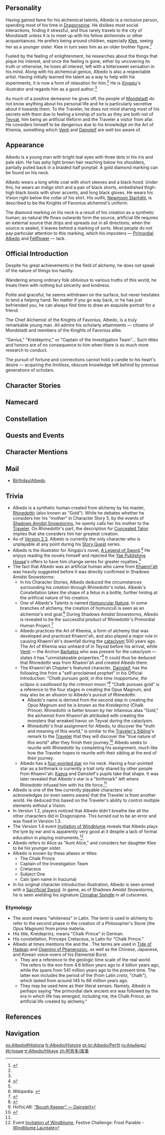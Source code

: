 {{CharacterTabs}}
{{Quote|Albedo &mdash; an alchemist based in Mondstadt, in the service of the Knights of Favonius.<br />"Genius," "Kreideprinz," or "Captain of the Investigation Team"... Such titles and honors are of no consequence to him when there is so much more research to conduct.<br />The pursuit of fortune and connections cannot hold a candle to his heart's desire &mdash; acquiring the limitless, obscure knowledge left behind by previous generations of scholars.|Description from the Official Website<ref name="website">Genshin Impact Official Website: [https://genshin.hoyoverse.com/en/character/mondstadt?char=15 Albedo]</ref>}}

==Personality==
{{Quote|A genius known as the Kreideprinz, he is the Chief Alchemist and Captain of the Investigation Team of the Knights of Favonius.|In-game character attributes and profile page text}}
Having gained fame for his alchemical talents, Albedo is a reclusive person, spending most of his time in [[Dragonspine]]. He dislikes most social interactions, finding it stressful, and thus rarely travels to the city of Mondstadt unless it is to meet up with his fellow alchemists or other acquaintances. He prefers being around children, especially [[Klee]], seeing her as a younger sister. Klee in turn sees him as an older brother figure.<ref>{{Ref/VO|Klee|About Albedo}}</ref>

Fueled by the feeling of enlightenment, he researches about the things that pique his interest, and once the feeling is gone, either by uncovering its truth or otherwise, he loses all interest, left with a bittersweet sensation in his mind. Along with his alchemical genius, Albedo is also a respectable artist. Having initially learned the talent as a way to help with his experiments, it is now a form of relaxation for him.<ref name="website" /> He is [[Xingqiu]]'s illustrator and regards him as a good author.<ref name="ref/VO|Albedo|About Xingqiu">{{Ref/VO|Albedo|About Xingqiu}}</ref>

As much of a positive demeanor he gives off, the people of [[Mondstadt]] do not know anything about his personal life and he is particularly secretive about it towards them. To the Traveler, he does not mind sharing most of his secrets with them due to feeling a kinship of sorts as they are both not of [[Teyvat]], him being an artificial lifeform and the Traveler a visitor from afar. He considers himself to be dangerous due to his knowledge on the Art of Khemia, something which [[Venti]] and [[Dainsleif]] are well too aware of.

==Appearance==
<!-- Keep appearance section short and concise. Limit to 3 paragraphs with 3-4 sentences each. -->
Albedo is a young man with bright teal eyes with three dots in his iris and pale skin. He has ashy light brown hair reaching below his shoulders, partially pulled back in a braided half ponytail. A gold diamond marking can be found on his neck.

Albedo wears a long white coat with short sleeves and a black hood. Under this, he wears an indigo shirt and a pair of black shorts, embellished thigh-high black boots with silver accents, and long black gloves. He wears his Vision right below the collar of his shirt. His outfit, [[Newmoon Starlight]], is described to be the Knights of Favonius alchemist's uniform.

The diamond marking on his neck is a result of his creation as a synthetic human; as natural life flows outwards form the source, artificial life requires an external source that drips and spreads out in all directions; when the source is sealed, it leaves behind a marking of sorts. Most people do not pay particular attention to this marking, which his imposters &mdash; [[Primordial Albedo]] and [[Fellflower]] &mdash; lack.

==Official Introduction==
{{Official Introduction
|title     = The purest dust that gives birth to human life.
|link      = https://www.hoyolab.com/article/107049
|character = Albedo
}}
{{Quote|Albedo is so smart and gentle. He's super nice to me too! He always plays with the weirdest things, so I love following him around~!|Klee}}
Despite his great achievements in the field of alchemy, he does not speak of the nature of things too hastily.

Wandering among ordinary folk oblivious to various truths of this world, he treats them with nothing but sincerity and kindness.

Polite and graceful, he seems withdrawn on the surface, but never hesitates to lend a helping hand. No matter if you go way back, or he has just befriended you, he can always find time to draw an exquisite portrait for a friend.

The Chief Alchemist of the Knights of Favonius, Albedo, is a truly remarkable young man. All admire his scholarly attainments &mdash; citizens of Mondstadt and members of the Knights of Favonius alike.

"Genius," "Kreideprinz," or "Captain of the Investigation Team"... Such titles and honors are of no consequence to him when there is so much more research to conduct.

The pursuit of fortune and connections cannot hold a candle to his heart's desire &mdash; acquiring the limitless, obscure knowledge left behind by previous generations of scholars.

==Character Stories==
{{Character Story
|title1        = Character Details
|text1         = <p>Alchemy is an ancient art, and many of its secrets have been lost to history. The few commonly known alchemy techniques of today are but enough to put some broken odds and ends together, saving you the money you would have otherwise spent on glue.</p><p>"Nay, alchemy is not so ignoble an art!" Or so most alchemists would protest.</p><p>But as far as the average citizen of [[Mondstadt]] was concerned, that was alchemy.</p><p>At least until the day Albedo suddenly appeared and decided to stay in Mondstadt.</p><p>This young man displayed the true prowess of alchemy to all, bringing with him a massive corpus of wisdom that even the [[Sumeru Akademiya]] did not possess. "The universe is heaven reversed, and the earth is a dream lost to time. This is dust, the most basic form of complex life."</p><p>As if to provide evidence for this claim, Albedo lifted the burnt ash of the flower that once grew atop a Dendro Slime's head.</p><p>Seconds later, a [[Cecilia]] sprouted forth from the ash in his hand.</p><p>"And this... is new birth."</p>
|mention1      = 

|title2        = Character Story 1
|friendship2   = 2
|text2         = <p>Albedo has a very important job within the [[Knights of Favonius]] but does not often appear in public.</p><p>Still, he does not have the strange and eccentric temper that people tend to assume of academics. In fact, he is earnest in all his dealings.</p><p>He is, however, of the persuasion that it requires more energy to maintain relationships established on excessive enthusiasm.</p><p>As a result, Albedo's equivalent of friendship involves maintaining an appropriate degree of distance.</p><p>Whether shutting himself away to work or traveling and gathering materials, no one in Mondstadt knows how to find him.</p><p>Albedo's tendency to avoid social interactions does not make him a cold-hearted person.</p><p>He is sincere and contented when instructing his assistants, [[Timaeus]] and [[Sucrose]].</p><p>He finds pleasure in giving his sketches to the citizens of Mondstadt.</p><p>Yet he cannot help but feel sincere disappointment that [[Lisa]], for all her great talents, has chosen to remain a mere Librarian.</p>
|mention2      = Timaeus,Sucrose,Lisa

|title3        = Character Story 2
|friendship3   = 3
|text3         = <p>"Albedo only got into Mondstadt because of his master's recommendation letter."</p><p>On some level, this statement is true. Nevertheless, Mondstadt's gates are ever open to all, and a recommendation letter is not strictly necessary.</p><p>Indeed, it could be argued that Albedo's life would have been far more comfortable without the letter.</p><p>This is because the recipient of the letter was the famed travel writer [[Alice]], an old friend of Albedo's master, [[Rhinedottir]].</p><p>After receiving the letter, Alice considered its requests.</p><p>"So Rhine said that you'll need a laboratory... And not one of a size that a civilian could build, either. Hmm... I know!"</p><p>And just like that, she threw him into the Knights of Favonius.</p><p>The work of the Knights is actually quite easy for Albedo &mdash; requiring only five percent of his energy.</p><p>Albedo had imagined that the rest of his energy could be spent on experiments, with the Knights' full range of apparatus at his disposal.</p><p>And yet...</p><p>Alice had a daughter, named [[Klee]].</p><p>Yes, "that" Klee.</p><p>"We'll be a family from now on, treat her like a real younger sister!"</p><p>From that day forth, remedying Klee's disasters would come to take up most of Albedo's remaining energy...</p>
|mention3      = Alice,Rhinedottir,Klee

|title4        = Character Story 3
|friendship4   = 4
|text4         = <p>Albedo has no memory of any blood relations. From birth, he was already adventuring deep within domains with his master.</p><p>Of course, Miss Alice, the Knights of Favonius, and that traveler who had a sense of the stellar depths about them... They are all important. And yet his master is unquestionably the most special to him.</p><p>For Albedo, she is his only kin.</p><p>She was a cold and strict woman who raised him and taught him the secrets of alchemy.</p><p>"The universe is the dark essence of the true starry sky, and the earth is the accumulated memories of time and lives.</p><p>The chalk: that is you. The earth is where alchemy gets its name, and is the basis of all life. And this..."</p><p>She demonstrated her technique before him as a huge life form burst from its culture tank in a shower of shattered fragments.</p><p>"...This is new birth."</p>
|mention4      = Alice,Rhinedottir

|title5        = Character Story 4
|friendship5   = 5
|text5         = <p>Albedo once led a simple and content existence.</p><p>There was no need for him to contemplate anything. Life was uneventful, its meaning consisted of nothing more than accompanying his teacher, doing what she asked of him, and meeting her expectations.</p><p>But one day, deep in the heart of a dungeon, master and apprentice discovered an artifact known as [[Heart of Naberius|The Heart of Naberius]].</p><p>And with that, his master disappeared, leaving naught but a note, a recommendation letter, and a classical text behind.</p><p>Upon the note was written: "Albedo, go to Mondstadt. Find my old friend, Alice, and give her the recommendation letter. Then, complete your final assignment."</p><p>The classical text was one of the last extant manuscripts of the Opus Magnum from his master's collection.</p><p>If one were to push the definition a little, she had left him another gift &mdash; the title of Kreideprinz, and with it, a written acknowledgment that she had nothing further to teach him.</p><p>In the past, Albedo's assignments had always been very difficult.</p><p>He had always believed wholeheartedly that his master would make good on her threat to leave him, should he fail.</p><p>But this assignment she had left to him was far too hard, far beyond the limit of his abilities.</p><p>Did this mean, then, that he was fated to never complete it, and thus never see his master again?</p><p>"Your final assignment: show me the truth and the meaning of this world."</p>
|mention5      = Rhinedottir,Alice

|title6        = Character Story 5
|friendship6   = 6
|text6         = <p>The alchemy that Albedo commands is wholly different from any of the arts practiced in the Seven Nations of [[Teyvat]].</p><p>Its lineage can be traced back to the nation of [[Khaenri'ah]].</p><p>Khaenri'ah was an underground realm, with precious few natural fauna. As such, its alchemy focused more heavily on the creation of life.</p><p>This art of creation was known as "[[Art of Khemia|The Art of Khemia]]."</p><p>Albedo had learned of this in his youth from reading his master's notes.</p><p> The next stage after "soil" is "chalk," which was also something his master had mentioned.</p><p>"Chalk is the spotless soil, and was used to make primordial man."</p><p>Now, Albedo understands alchemy in far greater depth than he did in the beginning, and his knowledge on the subject is far more comprehensive.</p><p>"From soil was birthed chalk."</p><p>The profundity of this statement is well understood by Albedo now.</p><p>Such ineffable secrets are bound up with his fond memories of his master.</p><p>She was not his birth mother, but there is no doubt that his life stems from her.</p><p>"I hope this isn't just wishful thinking, but... when parents speak to their children about 'the meaning of this world'... surely they just mean the pursuit of a happy life?"</p><p>From time to time, Albedo finds himself musing on this sentiment.</p>
|mention6      = Rhinedottir

|title7        = Albedo's Artwork
|friendship7   = 4
|text7         = <p>Albedo's interest in drawing and painting began back in the days of traveling with his master.</p><p>At first, he would simply illustrate his notes with basic sketches. But he soon noticed that the process of rendering things in great detail helped him to intimately understand their physical makeup, which was of great utility to his alchemical studies.</p><p>Additionally, it also allowed him to enter into a pleasant state of clarity, in which he needed only to focus on observation and creating his artwork, and nothing else.</p><p>Eventually, Albedo became a master artist without ever having received formal tuition.</p><p>When strolling through Mondstadt, he enjoys sketching and painting all manner of living things, but particularly people in moments of joy.</p><p>Sometimes, he even gifts his artwork to his unsuspecting models, believing that when a work of art captures a transient moment of enjoyment, it is something worth treasuring.</p><p>Albedo continued to refine his skills in this manner, going from strength to strength &mdash; until one day, when he was taken aback by illustrations from Inazuma.</p><p>How was it that drawings of such generality could possess such narrative power?</p><p>Amazed, he decided to give it a go himself.</p><p>...Eventually, after collaborating with a certain novelist by the name of [[Xingqiu]], "[[A Legend of Sword]]" was printed and published.</p><p>Unfortunately, it received lukewarm reviews, being lambasted as "a dictionary with divine illustrations."</p>
|mention7      = Xingqiu

|title8        = Vision
|friendship8   = 6
|text8         = <p>Gaining a Vision came as no great surprise to Albedo.</p><p>When he received it, he gave it a single glance before continuing to engross himself in his work.</p><p>He barely felt any wave of emotion at all, as if this was something to be taken for granted.</p><p>As far as he is concerned, his Vision is merely a tool with which he can more conveniently conduct his research.</p><p>What truly sparks joy within him is turning the unknown into the known.</p><p>One day, he will understand all there is to know about this world &mdash; and Visions are no exception.</p>
|mention8      = 
}}

==Namecard==
{{Namecard|Albedo: Sun Blossom}}

==Constellation==
{{Constellation Lore|Princeps Cretaceus}}

==Quests and Events==
{{Quest Appearances}}

==Character Mentions==
{{Character Mentions}}

==Mail==
*[[Birthday/Albedo]]

==Trivia==
*Albedo is a synthetic human created from alchemy by his master, [[Rhinedottir]] (also known as "Gold"). While he debates whether he considers her his "mother" in Character Story 5, by the events of [[Shadows Amidst Snowstorms]], he openly calls her his mother to the [[Traveler]]. On Rhinedottir's part, the description for [[Concealed Talon]] implies that she considers him her greatest creation.
*As of [[Version 2.3]], Albedo is currently the only character who is unplayable at any point during his [[Story Quests|Story Quest]] series.<!--events do not count-->
*Albedo is the illustrator for Xingqiu's novel, [[A Legend of Sword]].<ref>{{Ref/VO|Xingqiu|About Albedo}}</ref> He enjoys reading the novels himself and rejected the [[Yae Publishing House]]'s offers to have him change series for greater royalties.<ref name="ref/VO|Albedo|About Xingqiu"/>
*The fact that Albedo was an artificial human who came from [[Khaenri'ah]] was heavily suggested before it was directly confirmed in Shadows Amidst Snowstorms:
**In his Character Stories, Albedo deduced the circumstances surrounding his creation through Rhinedottir's notes. Albedo's Constellation takes the shape of a fetus in a bottle, further hinting at the artificial nature of his creation.
**One of Albedo's Talents is named [[Homuncular Nature]]. In some branches of alchemy, the creation of homunculi is seen as an alchemist's end goal.<ref>Wikipedia: {{w|Homunculus#Alchemy|Homunculus § Alchemy}}</ref> During Shadows Amidst Snowstorms, Albedo is revealed to be the successful product of Rhinedottir's Primordial Human Project.<ref name="SAS2">{{Ref/Quest|The Shadows Deepen}}</ref>
**Albedo practices the Art of Khemia, a form of alchemy that was developed and practiced Khaenri'ah, and also played a major role in causing Khaenri'ah's downfall during the [[cataclysm]] 500 years ago. The Art of Khemia was unheard of in Teyvat before his arrival, while [[Venti]] &mdash; the Archon [[Barbatos]] who was present for the cataclysm &mdash; states it has "unmistakeable properties."<ref>{{Ref/VO|Venti|About Albedo}}</ref> It could thus be deduced that Rhinedottir was from Khaenri'ah and created Albedo there.
**The Khaenri'ah Chapter's featured character, [[Dainsleif]], has the following line from a "self-proclaimed prophet" in his Official Introduction: ''"Chalk pursues gold, in this time inopportune, the eclipse is swallowed by the crimson moon."''<ref>HoYoLAB: [https://www.hoyolab.com/article/18296 "Bough Keeper" &mdash; Dainsleif]</ref> "Chalk pursues gold" is a reference to the four stages in creating the Opus Magnum, and may also be an allusion to Albedo's pursuit of Rhinedottir.
***Albedo's name is derived from the second step in creating the Opus Magnum and he is known as the Kreideprinz (Chalk Prince). Rhinedottir is better known by her infamous alias "Gold," the alchemist from Khaenri'ah attributed with creating the monsters that wreaked havoc on Teyvat during the cataclysm.
***Rhinedottir's final assignment for Albedo, to discover the "truth and meaning of this world," is similar to the [[Traveler's Sibling]]'s remark to the [[Traveler]] that they will discover the "true nature of this world" after they finish their journey.<ref>{{Ref/Quest|A Soul Set Apart}}</ref> Albedo seeks to reunite with Rhinedottir by completing his assignment, much like how the Traveler hopes to reunite with their sibling at the end of their journey.
**Albedo has a [[Symbols in Teyvat#Four-Pointed Star|four-pointed star]] on his neck. Having a four-pointed star as a birthmark is currently a trait only shared by other people from Khaenri'ah: [[Kaeya]] and Dainsleif's pupils take that shape. It was later revealed that Albedo's star is a "birthmark" left where Rhinedottir infused him with his life force.<ref name="SAS2" />
*Albedo is one of the few currently playable characters who acknowledges (or even seems aware) that the Traveler is from another world. He deduced this based on the Traveler's ability to control multiple elements without a Vision.
*In Version 1.2, players noticed that Albedo didn't breathe like all the other characters did in Dragonspine. This turned out to be an error and was fixed in Version 1.3.
*The Version 1.4 event [[Invitation of Windblume]] reveals that Albedo plays the lyre by ear and is apparently very good at it despite a lack of formal education in playing instruments.<ref>Event [[Invitation of Windblume]], Festive Challenge: Frost Parable - [[Invitation of Windblume/Festive Challenges#Frost Parable|Windblume Laureate]]</ref>
*Albedo refers to Alice as "Aunt Alice," and considers her daughter Klee to be his younger sister.
* Albedo is known by these aliases or titles:
**The Chalk Prince
**Captain of the Investigation Team
**Cretaceus
**Subject One
**Calx (pen name in Inazuma)
* In his original character introduction illustration, Albedo is seen armed with a [[Sacrificial Sword]]. In game, as of Shadows Amidst Snowstorms, he is seen wielding his signature [[Cinnabar Spindle]] in all cutscenes.

<!--
===NPCs Mentions===
===Furniture Mentions===
-->
===Etymology===
*The word {{wt|albedo|albēdō|Latin}} means "whiteness" in Latin. The term is used in alchemy to refer to the second phase in the creation of a Philosopher's Stone (the Opus Magnum) from prima materia.
*His title, Kreideprinz, means "Chalk Prince" in German.
*His constellation, Princeps Cretaceus, is Latin for "Chalk Prince."
*Albedo at times mentions the {{lang|Hadean|zh=冥古|zh_rm=Mínggǔ|zh_lit=Dark Ancient}} and the {{lang|Phanerozoic|zh=显生|zh_rm=Xiǎnshēng|zh_lit=Visible Life}}. The terms are used in [[Tide of Hadean]] and [[Opening of Phanerozoic]], as well as the Chinese, Japanese, and Korean voice-overs of his Elemental Burst.
**They are a reference to the geologic time scale of the real world. The {{w|Hadean}} refers to the eon from 4.6 billion years ago to 4 billion years ago, while the {{w|Phanerozoic}} spans from 541 million years ago to the present time. The latter eon includes the period of the {{w|Cretaceous}} (from Latin ''creta'', "chalk"), which lasted from around 145 to 66 million years ago.
**They may be used here as their literal senses. Namely, Albedo is perhaps saying "the primordial dark ancient era was followed by the era in which life has emerged, including me, the Chalk Prince, an artificial life created by alchemy."

==References==
{{Reflist|2}}

==Navigation==
{{Character Navbox|link type=lore}}

[[es:Albedo#Historia]]
[[fr:Albedo/Histoire]]
[[pt-br:Albedo/Perfil]]
[[ru:Альбедо/История]]
[[tr:Albedo/Hikaye]]
[[zh:阿貝多/故事]]